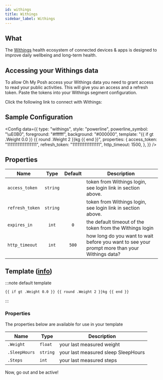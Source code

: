 ```yaml
---
id: withings
title: Withings
sidebar_label: Withings
---
```



## What

The [Withings][withings] health ecosystem of connected devices & apps is designed to improve daily wellbeing
and long-term health.

## Accessing your Withings data

To allow Oh My Posh access your Withings data you need to grant access to read your public activities.
This will give you an access and a refresh token. Paste the tokens into your Withings segment configuration.

Click the following link to connect with Withings:

<div className="withings">
  <a href="https://account.withings.com/oauth2_user/authorize2?client_id=93675962e88ddfe53f83c0c900558f72174e0ac70ccfb57e48053530c7e6e494&response_type=code&redirect_uri=https://ohmyposh.dev/api/auth&scope=user.activity,user.metrics&state=withings">
    <WithingsConnect className="withings" />
  </a>
</div>

## Sample Configuration


<Config
  data={{
    type: "withings",
    style: "powerline",
    powerline_symbol: "\uE0B0",
    foreground: "#ffffff",
    background: "#000000",
    template: "{{ if gt .Weight 0.0 }} {{ round .Weight 2 }}kg {{ end }}",
    properties: {
      access_token: "11111111111111111",
      refresh_token: "1111111111111111",
      http_timeout: 1500,
    },
  }}
/>

## Properties

| Name            |   Type   | Default | Description                                                                                   |
| --------------- | :------: | :-----: | --------------------------------------------------------------------------------------------- |
| `access_token`  | `string` |         | token from Withings login, see login link in section above.                                   |
| `refresh_token` | `string` |         | token from Withings login, see login link in section above.                                   |
| `expires_in`    |  `int`   |   `0`   | the default timeout of the token from the Withings login                                      |
| `http_timeout`  |  `int`   |  `500`  | how long do you want to wait before you want to see your prompt more than your Withings data? |

## Template ([info][templates])

:::note default template

```template
{{ if gt .Weight 0.0 }} {{ round .Weight 2 }}kg {{ end }}
```

:::

### Properties

The properties below are available for use in your template

| Name          | Type     | Description                         |
| ------------- | -------- | ----------------------------------- |
| `.Weight`     | `float`  | your last measured weight           |
| `.SleepHours` | `string` | your last measured sleep SleepHours |
| `.Steps`      | `int`    | your last measured steps            |

Now, go out and be active!

[templates]: /docs/configuration/templates
[withings]: https://www.withings.com/
